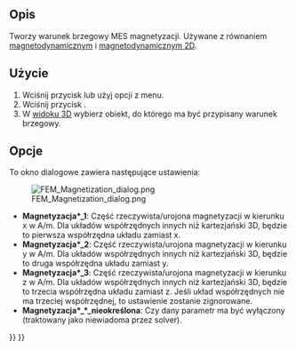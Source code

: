 <languages/>

{{Docnav
|[[FEM_ConstraintCurrentDensity/pl|Warunek brzegowy gęstości prądu]]
|[[FEM_ConstraintInitialFlowVelocity/pl|Warunek początkowy prędkości przepływu]]
|[[FEM_Workbench/pl|środowisko pracy MES]]
|IconL=FEM_ConstraintCurrentDensity.svg
|IconR=FEM_ConstraintInitialFlowVelocity.svg
|IconC=Workbench_FEM.svg
}}

{{GuiCommandContainer|
{{GuiCommand/pl
|Name=FEM ConstraintMagnetization
|Name/pl=MES: Warunek brzegowy magnetyzacji
|MenuLocation=Model → Warunki brzegowe elektromagnetyczne → Warunek brzegowy magnetyzacji
|Workbenches=[[FEM_Workbench/pl|MES]]
|Version=0.21
|SeeAlso=[[FEM_EquationMagnetodynamic/pl|Równanie magnetodynamiczne]], [[FEM_EquationMagnetodynamic2D/pl|Równanie magnetodynamiczne 2D]]
}}
{{GuiCommandFemInfo/pl
|Solvers=Elmer
}}
}}

<span id="Description"></span>
==Opis==

Tworzy warunek brzegowy MES magnetyzacji. Używane z równaniem [[FEM_EquationMagnetodynamic/pl|magnetodynamicznym]] i [[FEM_EquationMagnetodynamic2D/pl|magnetodynamicznym 2D]].

<span id="Usage"></span>
==Użycie==

# Wciśnij przycisk {{Button|[[Image:FEM_ConstraintMagnetization.svg|16px]] [[FEM_ConstraintMagnetization/pl|Warunek brzegowy magnetyzacji]]}} lub użyj opcji {{MenuCommand|Model → Warunki brzegowe elektromagnetyczne → [[Image:FEM_ConstraintMagnetization.svg|16px]] Warunek brzegowy magnetyzacji}} z menu.
# Wciśnij przycisk {{Button|Dodaj}}.
# W [[3D_view/pl|widoku 3D]] wybierz obiekt, do którego ma być przypisany warunek brzegowy.

<span id="Options"></span>
==Opcje==

To okno dialogowe zawiera następujące ustawienia:

[[Image:FEM_Magnetization_dialog.png]]

* '''Magnetyzacja*_1''': Część rzeczywista/urojona magnetyzacji w kierunku x w A/m. Dla układów współrzędnych innych niż kartezjański 3D, będzie to pierwsza współrzędna układu zamiast x.
* '''Magnetyzacja*_2''': Część rzeczywista/urojona magnetyzacji w kierunku y w A/m. Dla układów współrzędnych innych niż kartezjański 3D, będzie to druga współrzędna układu zamiast y.
* '''Magnetyzacja*_3''': Część rzeczywista/urojona magnetyzacji w kierunku z w A/m. Dla układów współrzędnych innych niż kartezjański 3D, będzie to trzecia współrzędna układu zamiast z. Jeśli układ współrzędnych nie ma trzeciej współrzędnej, to ustawienie zostanie zignorowane.
* '''Magnetyzacja*_*_nieokreślona''': Czy dany parametr ma być wyłączony (traktowany jako niewiadoma przez solver). 


{{Docnav
|[[FEM_ConstraintCurrentDensity/pl|Warunek brzegowy gęstości prądu]]
|[[FEM_ConstraintInitialFlowVelocity/pl|Warunek początkowy prędkości przepływu]]
|[[FEM_Workbench/pl|środowisko pracy MES]]
|IconL=FEM_ConstraintCurrentDensity.svg
|IconR=FEM_ConstraintInitialFlowVelocity.svg
|IconC=Workbench_FEM.svg
}}

{{FEM Tools navi{{#translation:}}}}
{{Userdocnavi{{#translation:}}}}